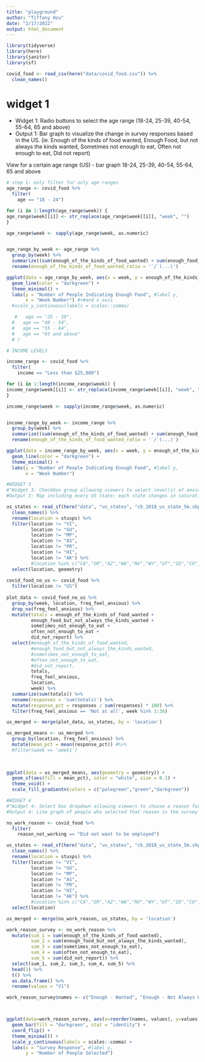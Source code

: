 ```yaml
---
title: "playground"
author: "Tiffany Hsu"
date: "2/17/2022"
output: html_document
---
```


```r
library(tidyverse)
library(here)
library(janitor)
library(sf)
```

```r
covid_food <- read_csv(here("data/covid_food.csv")) %>%
  clean_names()

```


# widget 1

- Widget 1: Radio buttons to select the age range (18-24, 25-39, 40-54, 55-64, 65 and above)
- Output 1: Bar graph to visualize the change in survey responses based in the US. (ie. Enough of the kinds of food wanted, Enough Food, but not always the kinds wanted, Sometimes not enough to eat, Often not enough to eat, Did not report)

View for a certain age range (US) - bar graph
18-24, 25-39, 40-54, 55-64, 65 and above

```r
# step 1: only filter for only age ranges
age_range <- covid_food %>% 
  filter(
    age == "18 - 24")

for (i in 1:length(age_range$week)) {
age_range$week[[i]] <- str_replace(age_range$week[[i]], "week", "")
}

age_range$week <- sapply(age_range$week, as.numeric) 


age_range_by_week <- age_range %>% 
  group_by(week) %>% 
  summarize((sum(enough_of_the_kinds_of_food_wanted) + sum(enough_food_but_not_always_the_kinds_wanted))/ (sum(enough_of_the_kinds_of_food_wanted) + sum(enough_food_but_not_always_the_kinds_wanted) + sum(sometimes_not_enough_to_eat) + sum(often_not_enough_to_eat) + sum(did_not_report) )) %>% 
  rename(enough_of_the_kinds_of_food_wanted_ratio = '`/`(...)')

ggplot(data = age_range_by_week, aes(x = week, y = enough_of_the_kinds_of_food_wanted_ratio)) +
  geom_line(color = "darkgreen") +
  theme_minimal() +
  labs(y = "Number of People Indicating Enough Food", #label y,
       x = "Week Number") #+#and x axis
  #scale_y_continuous(labels = scales::comma)

   #   age == "25 - 39",
  #   age == "40 - 54",
  #   age == "55 - 64",
  #   age == "65 and above"
  # )
```

```r
# INCOME LEVELS

income_range <- covid_food %>% 
  filter(
    income == "Less than $25,000")

for (i in 1:length(income_range$week)) {
income_range$week[[i]] <- str_replace(income_range$week[[i]], "week", "")
}

income_range$week <- sapply(income_range$week, as.numeric) 


income_range_by_week <- income_range %>% 
  group_by(week) %>% 
  summarize((sum(enough_of_the_kinds_of_food_wanted) + sum(enough_food_but_not_always_the_kinds_wanted)) / (sum(enough_of_the_kinds_of_food_wanted) + sum(enough_food_but_not_always_the_kinds_wanted) + sum(sometimes_not_enough_to_eat) + sum(often_not_enough_to_eat) + sum(did_not_report) )) %>% 
  rename(enough_of_the_kinds_of_food_wanted_ratio = '`/`(...)')

ggplot(data = income_range_by_week, aes(x = week, y = enough_of_the_kinds_of_food_wanted_ratio)) +
  geom_line(color = "darkgreen") +
  theme_minimal() +
  labs(y = "Number of People Indicating Enough Food", #label y,
       x = "Week Number") 
```

```r
#WIDGET 3
#"Widget 3: Checkbox group allowing viewers to select level(s) of anxiety felt since last surveyed. An additional slider bar allows selection of week(s) to view. We may want to also factor food insecurity into this (ie. can also radio select which response to food insecurity the person gave relative to their anxiety level).
#Output 3: Map including every US state; each state changes in saturation with higher number of responses for that level (or combined levels, if selecting more than one) of anxiety."

us_states <- read_sf(here("data", "us_states", "cb_2018_us_state_5m.shp")) %>%
  clean_names() %>%
  rename(location = stusps) %>%
  filter(location != "VI", 
         location != "GU", 
         location != "MP", 
         location != "AS", 
         location != "PR",
         location != "HI",
         location != "AK") %>%
         #location %in% c("CA","OR","AZ","WA","NV","WY","UT","ID","CO","NM")) 
  select(location, geometry) 
  
covid_food_no_us <- covid_food %>%
  filter(location != "US")
  
plot_data <- covid_food_no_us %>%
  group_by(week, location, freq_feel_anxious) %>%
  drop_na(freq_feel_anxious) %>%
  mutate(totals = enough_of_the_kinds_of_food_wanted +
         enough_food_but_not_always_the_kinds_wanted +
         sometimes_not_enough_to_eat +
         often_not_enough_to_eat +
         did_not_report) %>%
  select(#enough_of_the_kinds_of_food_wanted, 
         #enough_food_but_not_always_the_kinds_wanted, 
         #sometimes_not_enough_to_eat, 
         #often_not_enough_to_eat, 
         #did_not_report,
         totals,
         freq_feel_anxious, 
         location, 
         week) %>%
  summarize(sum(totals)) %>%
  rename(responses = 'sum(totals)') %>%
  mutate(response_pct = responses / sum(responses) * 100) %>%
  filter(freq_feel_anxious == 'Not at all', week %in% 1:36) 

us_merged <- merge(plot_data, us_states, by = 'location')

us_merged_means <- us_merged %>%
  group_by(location, freq_feel_anxious) %>%
  mutate(mean_pct = mean(response_pct)) #%>%
  #filter(week == 'week1')
  
  

ggplot(data = us_merged_means, aes(geometry = geometry)) +
  geom_sf(aes(fill = mean_pct), color = "white", size = 0.1) +
  theme_void() +
  scale_fill_gradientn(colors = c("palegreen","green","darkgreen"))

```

```r
#WIDGET 4
#"Widget 4: Select box dropdown allowing viewers to choose a reason for not working since last surveyed. We may want to also factor food insecurity into this (ie. can also radio select which response to food insecurity the person gave relative to their reason for not working).
#Output 4: Line graph of people who selected that reason in the survey for the entire US over the time period of the dataset (Week 1 to Week 36)."

no_work_reason <- covid_food %>% 
  filter(
    reason_not_working == "Did not want to be employed")

us_states <- read_sf(here("data", "us_states", "cb_2018_us_state_5m.shp")) %>%
  clean_names() %>%
  rename(location = stusps) %>%
  filter(location != "VI", 
         location != "GU", 
         location != "MP", 
         location != "AS", 
         location != "PR",
         location != "HI",
         location != "AK") %>%
         #location %in% c("CA","OR","AZ","WA","NV","WY","UT","ID","CO","NM")) 
  select(location) 

us_merged <- merge(no_work_reason, us_states, by = 'location')

work_reason_survey <- no_work_reason %>% 
  mutate(sum_1 = sum(enough_of_the_kinds_of_food_wanted), 
         sum_2 = sum(enough_food_but_not_always_the_kinds_wanted), 
         sum_3 = sum(sometimes_not_enough_to_eat), 
         sum_4 = sum(often_not_enough_to_eat), 
         sum_5 = sum(did_not_report)) %>%
  select(sum_1, sum_2, sum_3, sum_4, sum_5) %>%
  head(1) %>%
  t() %>%
  as.data.frame() %>%
  rename(values = "V1")

work_reason_survey$names <- c("Enough - Wanted", "Enough - Not Always Wanted", "Sometimes Not Enough", "Often Not Enough", "Did not report")



ggplot(data=work_reason_survey, aes(x=reorder(names, values), y=values)) +
  geom_bar(fill = "darkgreen", stat = "identity") +
  coord_flip() +
  theme_minimal() +
  scale_y_continuous(labels = scales::comma) +
  labs(x = "Survey Response", #label y,
       y = "Number of People Selected")
  
```

